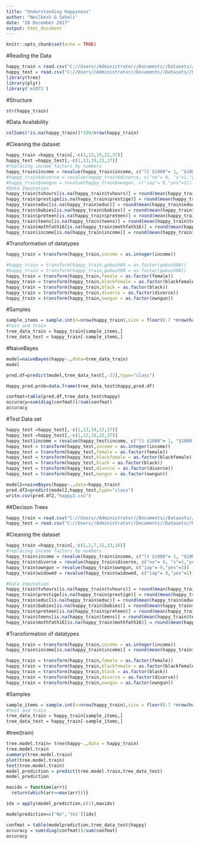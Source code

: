 ---
title: "Understanding Happiness"
author: "Neilkesh & Saheli"
date: "28 December 2017"
output: html_document
---

```{r setup, include=FALSE}
knitr::opts_chunk$set(echo = TRUE)
```

#Reading the Data
```{r}
happy_train = read.csv("C://Users//Administrator//Documents//Datasets//happiness//Happy_train.csv")
happy_test = read.csv("C://Users//Administrator//Documents//Datasets//happiness//Happy_test.csv")
library(tree)
library(plyr)
library('e1071')
```

#Structure
```{r}
str(happy_train)
```
#Data Availability
```{r}
colSums(!is.na(happy_train))*100/nrow(happy_train)
```


#Cleaning the dataset
```{r message=FALSE, warning=FALSE}
happy_train =happy_train[,-c(1,13,19,22,37)]
happy_test =happy_test[,-c(1,13,19,22,37)]
#replacing income factors by numbers
happy_train$income = revalue(happy_train$income, c("lt $1000"= 1, "$1000 to 2999"=2,"$3000 to 3999"= 3,"$4000 to 4999"= 4,"$5000 to 5999"= 5,"$6000 to 6999"= 6,"$7000 to 7999"= 7,"$8000 to 9999"= 8,"$10000 - 14999"= 9,"$15000 - 19999"= 10,"$20000 - 24999"= 11,"$25000 or more"= 12))
#happy_train$divorce = revalue(happy_train$divorce, c("no"= 0, "s"=1,"yes"=1))
#happy_train$owngun = revalue(happy_train$owngun, c("iap"= 0,"yes"=1))
#Data Imputation
happy_train$tvhours[is.na(happy_train$tvhours)] = round(mean(happy_train$tvhours,na.rm = TRUE))
happy_train$prestige[is.na(happy_train$prestige)] = round(mean(happy_train$prestige,na.rm = TRUE))
happy_train$educ[is.na(happy_train$educ)] = round(mean(happy_train$educ,na.rm = TRUE))
happy_train$babies[is.na(happy_train$babies)] = round(mean(happy_train$babies,na.rm = TRUE))
happy_train$preteen[is.na(happy_train$preteen)] = round(mean(happy_train$preteen,na.rm = TRUE))
happy_train$teens[is.na(happy_train$teens)] = round(mean(happy_train$teens,na.rm = TRUE))
happy_train$mothfath16[is.na(happy_train$mothfath16)] = round(mean(happy_train$mothfath16,na.rm = TRUE))
happy_train$income[is.na(happy_train$income)] = round(mean(happy_train$income,na.rm = TRUE))


```

#Transformation of datatypes 
```{r}
happy_train = transform(happy_train,income = as.integer(income))

#happy_train = transform(happy_train,gwbush04 = as.factor(gwbush04))
#happy_train = transform(happy_train,gwbush00 = as.factor(gwbush00))
happy_train = transform(happy_train,female = as.factor(female))
happy_train = transform(happy_train,blackfemale = as.factor(blackfemale))
happy_train = transform(happy_train,black = as.factor(black))
happy_train = transform(happy_train,divorce = as.factor(divorce))
happy_train = transform(happy_train,owngun = as.factor(owngun))
```

#Samples
```{r}
sample_items = sample.int(n=nrow(happy_train),size = floor(0.7 *nrow(happy_train)),replace = F)
#test and train 
tree_data_train = happy_train[sample_items,]
tree_data_test = happy_train[-sample_items,]
```

#NaiveBayes
```{r}
model=naiveBayes(happy~.,data=tree_data_train)
model

pred.df=predict(model,tree_data_test[,-33],type="class")

Happy_pred.prob=data.frame(tree_data_test$happy,pred.df)

confmat=table(pred.df,tree_data_test$happy)
accuracy=sum(diag(confmat))/sum(confmat)
accuracy
```

#Test Data set
```{r}
happy_test =happy_test[,-c(1,13,19,22,37)]
happy_test =happy_test[,-c(1,13,19,22,37)]
happy_test$income = revalue(happy_test$income, c("lt $1000"= 1, "$1000 to 2999"=2,"$3000 to 3999"= 3,"$4000 to 4999"= 4,"$5000 to 5999"= 5,"$6000 to 6999"= 6,"$7000 to 7999"= 7,"$8000 to 9999"= 8,"$10000 - 14999"= 9,"$15000 - 19999"= 10,"$20000 - 24999"= 11,"$25000 or more"= 12))
happy_test = transform(happy_test,income = as.integer(income))
happy_test = transform(happy_test,female = as.factor(female))
happy_test = transform(happy_test,blackfemale = as.factor(blackfemale))
happy_test = transform(happy_test,black = as.factor(black))
happy_test = transform(happy_test,divorce = as.factor(divorce))
happy_test = transform(happy_test,owngun = as.factor(owngun))
```


```{r}

model2=naiveBayes(happy~.,data=happy_train)
pred.df2=predict(model2,happy_test,type="class")
write.csv(pred.df2,"happy2.csv")
```

##Decison Trees
```{r}
happy_train = read.csv("C://Users//Administrator//Documents//Datasets//happiness//Happy_train.csv")
happy_test = read.csv("C://Users//Administrator//Documents//Datasets//happiness//Happy_test.csv")
```

#Cleaning the dataset
```{r message=FALSE, warning=FALSE}
happy_train =happy_train[,-c(1,2,7,12,13,16)]
#replacing income factors by numbers
happy_train$income = revalue(happy_train$income, c("lt $1000"= 1, "$1000 to 2999"=2,"$3000 to 3999"= 3,"$4000 to 4999"= 4,"$5000 to 5999"= 5,"$6000 to 6999"= 6,"$7000 to 7999"= 7,"$8000 to 9999"= 8,"$10000 - 14999"= 9,"$15000 - 19999"= 10,"$20000 - 24999"= 11,"$25000 or more"= 12))
happy_train$divorce = revalue(happy_train$divorce, c("no"= 0, "s"=1,"yes"=1))
happy_train$owngun = revalue(happy_train$owngun, c("iap"= 0,"yes"=1))
happy_train$widowed = revalue(happy_train$widowed, c("iap"= 0,"yes"=1))

#Data Imputation
happy_train$tvhours[is.na(happy_train$tvhours)] = round(mean(happy_train$tvhours,na.rm = TRUE))
happy_train$prestige[is.na(happy_train$prestige)] = round(mean(happy_train$prestige,na.rm = TRUE))
happy_train$educ[is.na(happy_train$educ)] = round(mean(happy_train$educ,na.rm = TRUE))
happy_train$babies[is.na(happy_train$babies)] = round(mean(happy_train$babies,na.rm = TRUE))
happy_train$preteen[is.na(happy_train$preteen)] = round(mean(happy_train$preteen,na.rm = TRUE))
happy_train$teens[is.na(happy_train$teens)] = round(mean(happy_train$teens,na.rm = TRUE))
happy_train$mothfath16[is.na(happy_train$mothfath16)] = round(mean(happy_train$mothfath16,na.rm = TRUE))
```


#Transformation of datatypes 
```{r}
happy_train = transform(happy_train,income = as.integer(income))
happy_train$income[is.na(happy_train$income)] = round(mean(happy_train$income,na.rm = TRUE))

happy_train = transform(happy_train,female = as.factor(female))
happy_train = transform(happy_train,blackfemale = as.factor(blackfemale))
happy_train = transform(happy_train,black = as.factor(black))
happy_train = transform(happy_train,divorce = as.factor(divorce))
happy_train = transform(happy_train,owngun = as.factor(owngun))

```

#Samples
```{r}
sample_items = sample.int(n=nrow(happy_train),size = floor(0.7 *nrow(happy_train)),replace = F)
#test and train 
tree_data_train = happy_train[sample_items,]
tree_data_test = happy_train[-sample_items,]
```

#tree(train)
```{r}
tree.model.train= tree(happy~.,data = happy_train)
tree.model.train
summary(tree.model.train)
plot(tree.model.train)
text(tree.model.train)
model_prediction = predict(tree.model.train,tree_data_test)
model_prediction

maxidx = function(arr){
  return(which(arr==max(arr)))}

idx = apply(model_prediction,c(1),maxidx)

modelprediction=c("No",'Yes')[idx]

confmat = table(modelprediction,tree_data_test$happy)
accuracy = sum(diag(confmat))/sum(confmat)
accuracy
```

